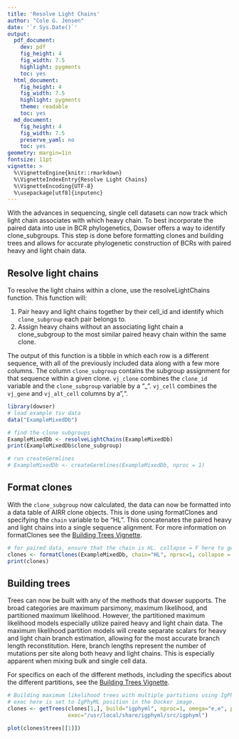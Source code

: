 ```yaml
---
title: 'Resolve Light Chains'
author: "Cole G. Jensen"
date: '`r Sys.Date()`'
output:
  pdf_document:
    dev: pdf
    fig_height: 4
    fig_width: 7.5
    highlight: pygments
    toc: yes
  html_document:
    fig_height: 4
    fig_width: 7.5
    highlight: pygments
    theme: readable
    toc: yes
  md_document:
    fig_height: 4
    fig_width: 7.5
    preserve_yaml: no
    toc: yes
geometry: margin=1in
fontsize: 11pt
vignette: >
  %\VignetteEngine{knitr::rmarkdown}
  %\VignetteIndexEntry{Resolve Light Chains}
  %\VignetteEncoding{UTF-8}  
  %\usepackage[utf8]{inputenc}
---
```


With the advances in sequencing, single cell datasets can now track which light chain associates with which heavy chain. To best incorporate the paired data into use in BCR phylogenetics, Dowser offers a way to identify clone_subgroups. This step is done before formatting clones and building trees and allows for accurate phylogenetic construction of BCRs with paired heavy and light chain data. 

## Resolve light chains 

To resolve the light chains within a clone, use the resolveLightChains function. This function will:

1. Pair heavy and light chains together by their cell_id and identify which `clone_subgroup` each pair belongs to. 
2. Assign heavy chains without an associating light chain a clone_subgroup to the most similar paired heavy chain within the same clone.

The output of this function is a tibble in which each row is a different sequence, with all of the previously included data along with a few more columns. The column `clone_subgroup` contains the subgroup assignment for that sequence within a given clone. `vj_clone` combines the `clone_id` variable and the `clone_subgroup` variable by a "_". `vj_cell` combines the `vj_gene` and `vj_alt_cell` columns by a ",". 

```r
library(dowser)
# load example tsv data
data("ExampleMixedDb")

# find the clone subgroups 
ExampleMixedDb <- resolveLightChains(ExampleMixedDb)
print(ExampleMixedDb$clone_subgroup)

# run createGermlines
# ExampleMixedDb <- createGermlines(ExampleMixedDb, nproc = 1)
```

## Format clones

With the `clone_subgroup` now calculated, the data can now be formatted into a data table of AIRR clone objects. This is done using formatClones and specifying the `chain` variable to be "HL". This concatenates the paired heavy and light chains into a single sequence alignment. For more information on formatClones see the [Building Trees Vignette](Building-Trees-Vignette.md).

```r
# for paired data, ensure that the chain is HL. collapse = F here to get multiple clones due to the sequences being very similar. 
clones <- formatClones(ExampleMixedDb, chain="HL", nproc=1, collapse = F)
print(clones)
```
## Building trees 

Trees can now be built with any of the methods that dowser supports. The broad categories are maximum parsimony, maximum likelihood, and partitioned maximum likelihood. However, the partitioned maximum likelihood models especially utilize paired heavy and light chain data. The maximum likelihood partition models will create separate scalars for heavy and light chain branch estimation, allowing for the most accurate branch length reconstitution. Here, branch lengths represent the number of mutations per site along both heavy and light chains. This is especially apparent when mixing bulk and single cell data. 

For specifics on each of the different methods, including the specifics about the different partitions, see the [Building Trees Vignette](Building-Trees-Vignette.md).

```r
# Building maximum likelihood trees with multiple partitions using IgPhyML.
# exec here is set to IgPhyML position in the Docker image.
clones <- getTrees(clones[1,], build="igphyml", nproc=1, omega="e,e", partition="hl",
                   exec="/usr/local/share/igphyml/src/igphyml")

plot(clones$trees[[1]])
```

